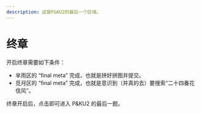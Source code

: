```yaml
---
description: 这是P&KU2的最后一个区域。
---
```


# 终章

开启终章需要如下条件：

* 芈雨区的 “final meta” 完成，也就是拼好拼图并提交。
* 觅月区的 “final meta” 完成，也就是意识到（并真的去）要搜索“二十四番花信风”。

终章开启后，点击即可进入 P\&KU2 的最后一题。
